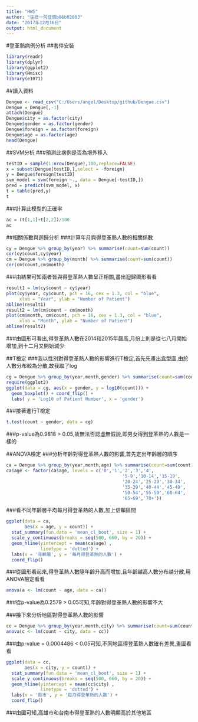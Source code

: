 ---
title: "HW5"
author: "生技一何佳儀b06b02003"
date: "2017年12月16日"
output: html_document
---
#登革熱病例分析
##套件安裝
```{r}
library(readr)
library(dplyr)
library(ggplot2)
library(Hmisc)
library(e1071)
```
##讀入資料
```{r}
Dengue <- read_csv("C:/Users/angel/Desktop/github/Dengue.csv")
Dengue = Dengue[,-1]
attach(Dengue)
Dengue$city = as.factor(city)
Dengue$gender = as.factor(gender)
Dengue$foreign = as.factor(foreign)
Dengue$age = as.factor(age)
head(Dengue)
```
##SVM分析
###預測此病例是否為境外移入
```{r}
testID = sample(1:nrow(Dengue),100,replace=FALSE)
x = subset(Dengue[testID,],select = -foreign)
y = Dengue$foreign[testID]
svm_model = svm(foreign ~., data = Dengue[-testID,])
pred = predict(svm_model, x)
t = table(pred,y)
t
```
###計算此模型的正確率
```{r}
ac = (t[1,1]+t[2,2])/100
ac
```
##相關係數與迴歸分析
###計算年月與得登革熱人數的相關係數
```{r}
cy = Dengue %>% group_by(year) %>% summarise(count=sum(count))
cor(cy$count,cy$year)
cm = Dengue %>% group_by(month) %>% summarise(count=sum(count))
cor(cm$count,cm$month)
```
###由結果可知兩者皆與得登革熱人數呈正相關,畫出迴歸圖形看看
```{r}
result1 = lm(cy$count ~ cy$year)
plot(cy$year, cy$count, pch = 16, cex = 1.3, col = "blue",
     xlab = "Year", ylab = "Number of Patient")
abline(result1)
result2 = lm(cm$count ~ cm$month)
plot(cm$month, cm$count, pch = 16, cex = 1.3, col = "blue",
     xlab = "Month", ylab = "Number of Patient")
abline(result2)
```

###由圖形可看出,得登革熱人數在2014和2015年飆高,月份上則是從七八月開始增加,到十二月又開始減少


##T檢定
###我以性別對得登革熱人數的影響進行T檢定,首先先畫出盒型圖,由於人數分布較為分散,故我取了log
```{r}
cg = Dengue %>% group_by(year,month,gender) %>% summarise(count=sum(count))
require(ggplot2)
ggplot(data = cg, aes(x = gender, y = log10(count))) +
  geom_boxplot() + coord_flip() +
  labs( y = 'Log10 of Patient Number', x = 'gender')
```

###接著進行T檢定
```{r}
t.test(count ~ gender, data = cg)
```
###p-value為0.9818 > 0.05,故無法否認虛無假說,即男女得到登革熱的人數是一樣的


##ANOVA檢定
###分析年齡對得登革熱人數的影響,首先定出年齡層的順序
```{r}
ca = Dengue %>% group_by(year,month,age) %>% summarise(count=sum(count))
ca$age <- factor(ca$age, levels = c('0','1','2','3','4',
                                            '5-9','10-14','15-19',
                                            '20-24','25-29','30-34',
                                            '35-39','40-44','45-49',
                                            '50-54','55-59','60-64',
                                            '65-69','70+'))
```
###看不同年齡層平均每月得登革熱的人數,加上信賴區間
```{r}
ggplot(data = ca, 
       aes(x = age, y = count)) +
  stat_summary(fun.data = 'mean_cl_boot', size = 1) +
  scale_y_continuous(breaks = seq(500, 660, by = 20)) +
  geom_hline(yintercept = mean(ca$age) , 
             linetype = 'dotted') +
  labs(x = '年齡層', y = '每月得登革熱的人數') +
  coord_flip()
```

###從圖形看起來,得登革熱人數隨年齡升高而增加,且年齡越高人數分布越分散,用ANOVA檢定看看
```{r}
anova(a <- lm(count ~ age, data = ca))
```
###從p-value為0.2579 > 0.05可知,年齡對得登革熱人數的影響不大

###接下來分析地區對得登革熱人數的影響
```{r}
cc = Dengue %>% group_by(year,month,city) %>% summarise(count=sum(count))
anova(c <- lm(count ~ city, data = cc))
```
###由p-value = 0.0004486 < 0.05可知,不同地區得登革熱人數確有差異,畫圖看看
```{r}
ggplot(data = cc, 
       aes(x = city, y = count)) +
  stat_summary(fun.data = 'mean_cl_boot', size = 1) +
  scale_y_continuous(breaks = seq(500, 660, by = 20)) +
  geom_hline(yintercept = mean(cc$city) , 
             linetype = 'dotted') +
  labs(x = '縣市', y = '每月得登革熱的人數') +
  coord_flip()
```

###由圖可知,高雄市和台南市得登革熱的人數明顯高於其他地區


